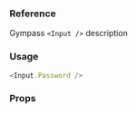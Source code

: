 ### Reference

Gympass `<Input />` description

### Usage

```javascript reactLive=true
<Input.Password />
```

### Props

<PropsTable component="Input" platform="web" />
